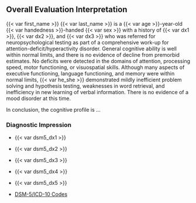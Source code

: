 ## Overall Evaluation Interpretation

{{< var first_name >}} {{< var last_name >}} is a {{< var age >}}-year-old {{< var handedness >}}-handed {{< var sex >}} with a history of {{< var dx1 >}}, {{< var dx2 >}}, and {{< var dx3 >}} who was referred for neuropsychological testing as part of a comprehensive work-up for attention-deficit/hyperactivity disorder. General cognitive ability is well within normal limits, and there is no evidence of decline from premorbid estimates. No deficits were detected in the domains of attention, processing speed, motor functioning, or visuospatial skills. Although many aspects of executive functioning, language functioning, and memory were within normal limits, {{< var he_she >}} demonstrated mildly inefficient problem solving and hypothesis testing, weaknesses in word retrieval, and inefficiency in new learning of verbal information. There is no evidence of a mood disorder at this time.

In conclusion, the cognitive profile is ...

### Diagnostic Impression

- {{< var dsm5_dx1 >}}
- {{< var dsm5_dx2 >}}
- {{< var dsm5_dx3 >}}
- {{< var dsm5_dx4 >}}
- {{< var dsm5_dx5 >}}

- [DSM-5/ICD-10 Codes](_03-00_dsm5_icd10_dx.qmd)
